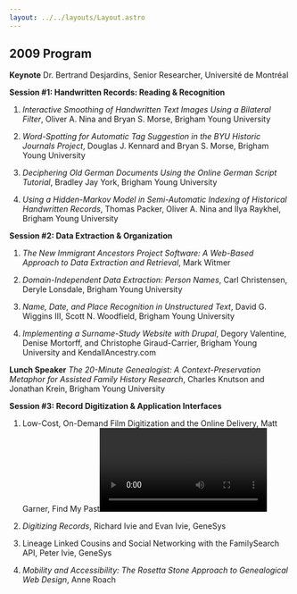 ```yaml
---
layout: ../../layouts/Layout.astro
---
```



## 2009 Program

**Keynote** Dr. Bertrand Desjardins, Senior Researcher, Université de Montréal

**Session #1: Handwritten Records: Reading & Recognition**

1. _Interactive Smoothing of Handwritten Text Images Using a Bilateral Filter_,
   Oliver A. Nina and Bryan S. Morse, Brigham Young
   University<Paper url="/conf/2009/nina-interactive-fhtw2009.pdf" /><Presentation url="/conf/2009/nina-interactive-presentation-fhtw2009.pdf" />

1. _Word-Spotting for Automatic Tag Suggestion in the BYU Historic Journals
   Project_, Douglas J. Kennard and Bryan S. Morse, Brigham Young
   University<Paper url="/conf/2009/kennard-word-fhtw2009.pdf" /><Presentation url="/conf/2009/kennard-word-presentation-fhtw2009.pdf" />

1. _Deciphering Old German Documents Using the Online German Script Tutorial_,
   Bradley Jay York, Brigham Young
   University<Paper url="/conf/2009/york-deciphering-fhtw2009.pdf" /><Presentation url="/conf/2009/york-deciphering-presentation-fhtw2009.pdf" />

1. _Using a Hidden-Markov Model in Semi-Automatic Indexing of Historical
   Handwritten Records_, Thomas Packer, Oliver A. Nina and Ilya Raykhel, Brigham
   Young
   University<Paper url="/conf/2009/packer-using-fhtw2009.pdf" /><Presentation url="/conf/2009/packer-using-presentation-fhtw2009.pdf" />

**Session #2: Data Extraction & Organization**

1. _The New Immigrant Ancestors Project Software: A Web-Based Approach to Data
   Extraction and Retrieval_, Mark
   Witmer<Paper url="/conf/2009/witmer-new-fhtw2009.pdf" />

1. _Domain-Independent Data Extraction: Person Names_, Carl Christensen, Deryle
   Lonsdale, Brigham Young
   University<Paper url="/conf/2009/christensen-domain-fhtw2009.pdf" /><Presentation url="/conf/2009/christensen-domain-presentation-fhtw2009.pdf" />

1. _Name, Date, and Place Recognition in Unstructured Text_, David G. Wiggins
   III, Scott N. Woodfield, Brigham Young
   University<Paper url="/conf/2009/wiggins-name-fhtw2009.pdf" /><Presentation url="/conf/2009/wiggins-name-presentation-fhtw2009.pdf" />

1. _Implementing a Surname-Study Website with Drupal_, Degory Valentine, Denise
   Mortorff, and Christophe Giraud-Carrier, Brigham Young University and
   KendallAncestry.com<Paper url="/conf/2009/valentine-implementing-fhtw2009.pdf" /><Presentation url="/conf/2009/valentine-implementing-presentation-fhtw2009.pdf" />

**Lunch Speaker** _The 20-Minute Genealogist: A Context-Preservation Metaphor
for Assisted Family History Research_, Charles Knutson and Jonathan Krein,
Brigham Young University<Paper url="/conf/2009/knutson-20-fhtw2009.pdf" />

**Session #3: Record Digitization & Application Interfaces**

1. Low-Cost, On-Demand Film Digitization and the Online Delivery, Matt Garner,
   Find My
   Past<Paper href="/conf/2009/garner-low-fhtw2009.pdf" /><Presentation url="/conf/2009/garner-low-presentation-fhtw2009.pdf" /><Video
   url="/conf/2009/garner-low-video-fhtw2009.mpg" />

1. _Digitizing Records_, Richard Ivie and Evan Ivie,
   GeneSys<Paper url="/conf/2009/ivie-digitizing-fhtw2009.pdf" />

1. Lineage Linked Cousins and Social Networking with the FamilySearch API, Peter
   Ivie,
   GeneSys<Paper url="/conf/2009/ivie-lineage-fhtw2009.pdf" /><Presentation url="/conf/2009/ivie-lineage-presentation-fhtw2009.pdf" />

1. _Mobility and Accessibility: The Rosetta Stone Approach to Genealogical Web
   Design_, Anne Roach<Paper url="/conf/2009/roach-mobility-fhtw2009.pdf" />
